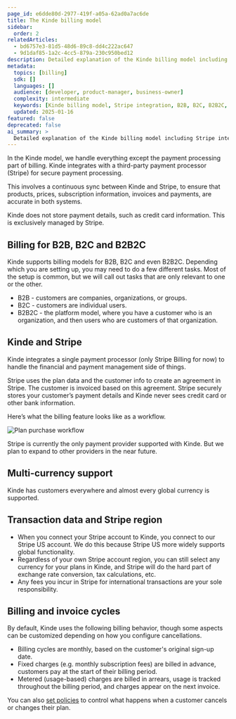 ```yaml
---
page_id: e6dde80d-2977-419f-a05a-62ad0a7ac6de
title: The Kinde billing model
sidebar:
  order: 2
relatedArticles:
  - bd6757e3-81d5-48d6-89c8-dd4c222ac647
  - 9d1daf85-1a2c-4cc5-879a-230c950bed12
description: Detailed explanation of the Kinde billing model including Stripe integration, B2B/B2C support, multi-currency, and billing cycles.
metadata:
  topics: [billing]
  sdk: []
  languages: []
  audience: [developer, product-manager, business-owner]
  complexity: intermediate
  keywords: [Kinde billing model, Stripe integration, B2B, B2C, B2B2C, multi-currency, billing cycles, payment processing]
  updated: 2025-01-16
featured: false
deprecated: false
ai_summary: >
  Detailed explanation of the Kinde billing model including Stripe integration, B2B/B2C support, and billing cycles.
---
```


In the Kinde model, we handle everything except the payment processing part of billing. Kinde integrates with a third-party payment processor (Stripe) for secure payment processing.

This involves a continuous sync between Kinde and Stripe, to ensure that products, prices, subscription information, invoices and payments, are accurate in both systems.

Kinde does not store payment details, such as credit card information. This is exclusively managed by Stripe.

## Billing for B2B, B2C and B2B2C

Kinde supports billing models for B2B, B2C and even B2B2C. Depending which you are setting up, you may need to do a few different tasks. Most of the setup is common, but we will call out tasks that are only relevant to one or the other.

- B2B - customers are companies, organizations, or groups.
- B2C - customers are individual users.
- B2B2C - the platform model, where you have a customer who is an organization, and then users who are customers of that organization.

## Kinde and Stripe

Kinde integrates a single payment processor (only Stripe Billing for now) to handle the financial and payment management side of things.

Stripe uses the plan data and the customer info to create an agreement in Stripe. The customer is invoiced based on this agreement. Stripe securely stores your customer’s payment details and Kinde never sees credit card or other bank information.

Here’s what the billing feature looks like as a workflow.

![Plan purchase workflow](https://imagedelivery.net/skPPZTHzSlcslvHjesZQcQ/b9a7bc9a-8f32-4a6d-fe4c-799db02c1600/public)

Stripe is currently the only payment provider supported with Kinde. But we plan to expand to other providers in the near future.

## Multi-currency support

Kinde has customers everywhere and almost every global currency is supported.

## Transaction data and Stripe region

- When you connect your Stripe account to Kinde, you connect to our Stripe US account. We do this because Stripe US more widely supports global functionality.
- Regardless of your own Stripe account region, you can still select any currency for your plans in Kinde, and Stripe will do the hard part of exchange rate conversion, tax calculations, etc.
- Any fees you incur in Stripe for international transactions are your sole responsibility.

## Billing and invoice cycles

By default, Kinde uses the following billing behavior, though some aspects can be customized depending on how you configure cancellations.

- Billing cycles are monthly, based on the customer's original sign-up date.
- Fixed charges (e.g. monthly subscription fees) are billed in advance, customers pay at the start of their billing period.
- Metered (usage-based) charges are billed in arrears, usage is tracked throughout the billing period, and charges appear on the next invoice.

You can also [set policies](/billing/get-started/setup-overview/) to control what happens when a customer cancels or changes their plan.
